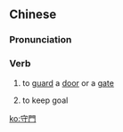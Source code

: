 {{also|守门}}
==Chinese==
{{zh-forms|s=守门}}

===Pronunciation===
{{zh-pron
|m=shǒumén
|c=sau2 mun4
|cat=v
}}

===Verb===
{{zh-verb}}

# to [[guard]] a [[door]] or a [[gate]]
# {{lb|zh|sports}} to keep goal

[[ko:守門]]